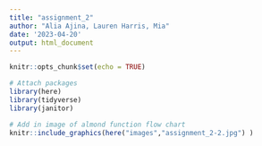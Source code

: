 ```yaml
---
title: "assignment_2"
author: "Alia Ajina, Lauren Harris, Mia"
date: '2023-04-20'
output: html_document
---
```




```r
knitr::opts_chunk$set(echo = TRUE)

# Attach packages
library(here)
library(tidyverse)
library(janitor)
```

```r

# Add in image of almond function flow chart
knitr::include_graphics(here("images","assignment_2-2.jpg") )

```